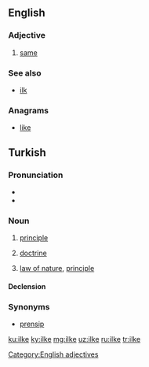 {{also|İlke}}
==English==

===Adjective===
{{en-adj|-}}

# {{context|obsolete|lang=en}} [[same]]
#: {{rfquotek|Geoffrey Chaucer}}

===See also===
* [[ilk]]

===Anagrams===
* [[like#English|like]]

==Turkish==

===Pronunciation===
* {{IPA|[il.ˈce]|lang=tr}}
* {{hyphenation|il|ke|lang=tr}}

===Noun===
{{tr-noun|yi|ler}}

# [[principle]]
# {{context|philosophy|lang=tr}} [[doctrine]]
# {{context|physics|lang=tr}} [[law of nature]], [[principle]]

====Declension====
{{tr-noun-v|e|d|pred=-|poss=+}}

===Synonyms===

* [[prensip]]

[[Category:English adjectives]]

[[ku:ilke]]
[[ky:ilke]]
[[mg:ilke]]
[[uz:ilke]]
[[ru:ilke]]
[[tr:ilke]]
